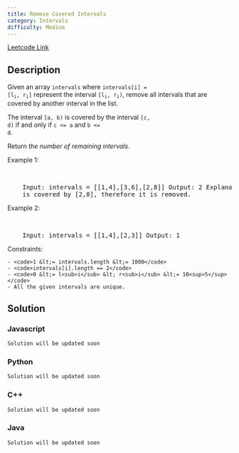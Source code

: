 ```yaml
---
title: Remove Covered Intervals
category: Intervals
difficulty: Medium
---
```


<Callout>

[Leetcode Link](https://leetcode.com/problems/remove-covered-intervals)

</Callout>

## Description

Given an array <code>intervals</code> where <code>intervals[i] = [l<sub>i</sub>, r<sub>i</sub>]</code> represent the interval <code>[l<sub>i</sub>, r<sub>i</sub>)</code>, remove all intervals that are covered by another interval in the list.

The interval <code>[a, b)</code> is covered by the interval <code>[c, d)</code> if and only if <code>c &lt;= a</code> and <code>b &lt;= d</code>.

Return _the number of remaining intervals_.

Example 1:

<br />
<pre className="overflow-x-auto">
	Input: intervals = [[1,4],[3,6],[2,8]] Output: 2 Explanation: Interval [3,6]
	is covered by [2,8], therefore it is removed.
</pre>

Example 2:

<br />
<pre className="overflow-x-auto">
	Input: intervals = [[1,4],[2,3]] Output: 1
</pre>

Constraints:

    - <code>1 &lt;= intervals.length &lt;= 1000</code>
    - <code>intervals[i].length == 2</code>
    - <code>0 &lt;= l<sub>i</sub> &lt; r<sub>i</sub> &lt;= 10<sup>5</sup></code>
    - All the given intervals are unique.

## Solution

### Javascript

```javascript
Solution will be updated soon
```

### Python

```python
Solution will be updated soon
```

### C++

```cpp
Solution will be updated soon
```

### Java

```java
Solution will be updated soon
```
